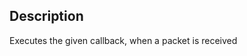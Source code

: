 {{Lua/Function |
  prototype = UDPSocket:Receive(object {{arg|class}}, function {{arg|callback}}) |
}}

{{Lua/Function |
  prototype = UDPSocket:Receive(function {{arg|callback}}) |
}}

==Description==
Executes the given callback, when a packet is received